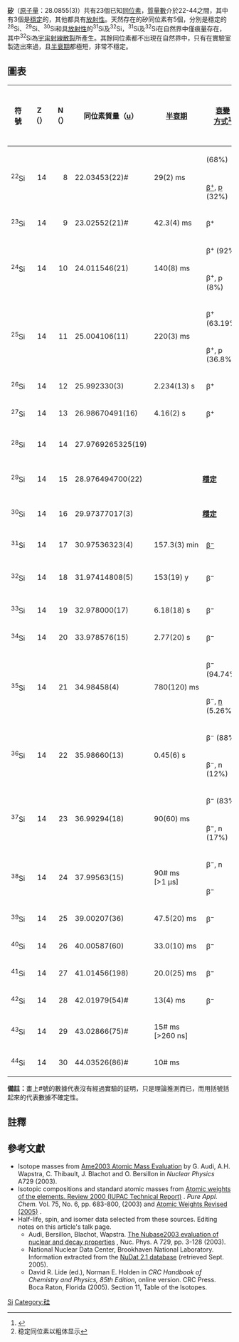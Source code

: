 {{infobox element isotopes
|name=矽
|symbol=Si
|isotopes=
{{infobox element isotopes/isotopes stable | mn=28 | sym=矽 | na=92.2% | n=14 |firstlinks=yes}}
{{infobox element isotopes/isotopes stable | mn=29 | sym=矽 | na=4.7% | n=15 |firstlinks=no}}
{{infobox element isotopes/isotopes stable | mn=30 | sym=矽 | na=3.1% | n=16 |firstlinks=no}}
{{infobox element isotopes/isotopes decays | mn=31 | sym=矽 | na=[[痕量同位素|痕量]] | hl=2.62 h | dm={{衰變|β-}} | de=1.495  | link1=磷-31 | pn=31 | ps=磷 }}
{{infobox element isotopes/isotopes decays | mn=32 | sym=矽 | na=痕量 | hl=153 y | dm=β<sup>−</sup> | de=13.020 | link1=磷-32| pn=32 | ps=磷 }}

|isotopes table footnote=
|standard atomic weight=[28.084, 28.086]
|conventional atomic weight=28.085
|standard atomic weight ref={{CIAAW2016}}
}}
''' [[矽|矽]]'''（[[原子量|原子量]]：28.0855(3)）共有23個已知[[同位素|同位素]]，[[質量數|質量數]]介於22-44之間，其中有3個是[[穩定同位素|穩定]]的，其他都具有[[放射性同位素|放射性]]。天然存在的矽同位素有5個，分別是穩定的<sup>28</sup>Si、<sup>29</sup>Si、<sup>30</sup>Si和具[[放射性|放射性]]的<sup>31</sup>Si及<sup>32</sup>Si，<sup>31</sup>Si及<sup>32</sup>Si在自然界中僅痕量存在，其中<sup>32</sup>Si為[[宇宙射線散裂|宇宙射線散裂]]所產生。其餘同位素都不出現在自然界中，只有在實驗室製造出來過，且[[半衰期|半衰期]]都極短，非常不穩定。

== 圖表 ==
{| class="wikitable" style="font-size:95%; white-space:nowrap;"
|-
! 符號
! Z（{{Subatomic particle|link=yes|Proton}}）
! N（{{Subatomic particle|link=yes|Neutron}}）
! 同位素質量（[[原子質量單位|u]]）
! [[半衰期|半衰期]]
! [[衰變方式|衰變<br/>方式]]<ref>{{cite web|url=http://www.nucleonica.net/unc.aspx|title=Universal Nuclide Chart|work=Nucleonica|accessdate=2014-12-02|registration=yes|archive-date=2017-02-19|archive-url=https://web.archive.org/web/20170219043412/http://www.nucleonica.net/unc.aspx|dead-url=no}}</ref>
! [[衰变产物|衰變<br/>產物]]<ref group="n">稳定同位素以粗体显示</ref>
! 原子核<br />[[自旋|自旋]]
! 相對[[豐度|豐度]]<br />（[[莫耳|莫耳]]分率）
! 相對[[豐度|豐度]]的變化量<br />（[[莫耳|莫耳]]分率）
|-
| rowspan=2|<sup>22</sup>Si
| rowspan=2 style="text-align:right" | 14
| rowspan=2 style="text-align:right" | 8
| rowspan=2|22.03453(22)#
| rowspan=2|29(2) ms
| {{衰變|β+}} (68%)
| <sup>22</sup>Al
| rowspan=2|0+
| rowspan=2|
| rowspan=2|
|-
| [[正电子发射|β<sup>+</sup>]], [[质子发射|p]] (32%)
| <sup>21</sup>Mg
|-
| <sup>23</sup>Si
| style="text-align:right" | 14
| style="text-align:right" | 9
| 23.02552(21)#
| 42.3(4) ms
| β<sup>+</sup>
| <sup>23</sup>Al
| 3/2+#
|
|
|-
| rowspan=2|<sup>24</sup>Si
| rowspan=2 style="text-align:right" | 14
| rowspan=2 style="text-align:right" | 10
| rowspan=2|24.011546(21)
| rowspan=2|140(8) ms
| β<sup>+</sup> (92%)
| <sup>24</sup>Al
| rowspan=2|0+
| rowspan=2|
| rowspan=2|
|-
| β<sup>+</sup>, p (8%)
| <sup>23</sup>Mg
|-
| rowspan=2|<sup>25</sup>Si
| rowspan=2 style="text-align:right" | 14
| rowspan=2 style="text-align:right" | 11
| rowspan=2|25.004106(11)
| rowspan=2|220(3) ms
| β<sup>+</sup> (63.19%)
| <sup>25</sup>Al
| rowspan=2|5/2+
| rowspan=2|
| rowspan=2|
|-
| β<sup>+</sup>, p (36.8%)
| '''<sup>24</sup>Mg'''
|-
| <sup>26</sup>Si
| style="text-align:right" | 14
| style="text-align:right" | 12
| 25.992330(3)
| 2.234(13) s
| β<sup>+</sup>
| <sup>26</sup>Al
| 0+
|
|
|-
| <sup>27</sup>Si
| style="text-align:right" | 14
| style="text-align:right" | 13
| 26.98670491(16)
| 4.16(2) s
| β<sup>+</sup>
| '''<sup>27</sup>Al'''
| 5/2+
|
|
|-
| <sup>28</sup>Si
| style="text-align:right" | 14
| style="text-align:right" | 14
| 27.9769265325(19)
| colspan=3 align=center|'''{{衰變|穩定}}'''
| 0+
| 0.92223(19)
| 0.92205–0.92241
|-
| <sup>29</sup>Si
| style="text-align:right" | 14
| style="text-align:right" | 15
| 28.976494700(22)
| colspan=3 align=center|'''[[稳定同位素|穩定]]'''
| 1/2+
| 0.04685(8)
| 0.04678–0.04692
|-
| <sup>30</sup>Si
| style="text-align:right" | 14
| style="text-align:right" | 16
| 29.97377017(3)
| colspan=3 align=center|'''[[稳定同位素|穩定]]'''
| 0+
| 0.03092(11)
| 0.03082–0.03102
|-
| <sup>31</sup>Si
| style="text-align:right" | 14
| style="text-align:right" | 17
| 30.97536323(4)
| 157.3(3) min
| [[Β衰变|β<sup>−</sup>]]
| '''<sup>31</sup>P'''
| 3/2+
|
|
|-
| <sup>32</sup>Si
| style="text-align:right" | 14
| style="text-align:right" | 18
| 31.97414808(5)
| 153(19) y
| β<sup>−</sup>
| <sup>32</sup>P
| 0+
| [[痕量元素|痕量]]或[[天然放射性|天然放射性]]
| {{link-en|宇宙成因|cosmogenic}}
|-
| <sup>33</sup>Si
| style="text-align:right" | 14
| style="text-align:right" | 19
| 32.978000(17)
| 6.18(18) s
| β<sup>−</sup>
| <sup>33</sup>P
| (3/2+)
|
|
|-
| <sup>34</sup>Si
| style="text-align:right" | 14
| style="text-align:right" | 20
| 33.978576(15)
| 2.77(20) s
| β<sup>−</sup>
| <sup>34</sup>P
| 0+
|
|
|-
| rowspan=2|<sup>35</sup>Si
| rowspan=2 style="text-align:right" | 14
| rowspan=2 style="text-align:right" | 21
| rowspan=2|34.98458(4)
| rowspan=2|780(120) ms
| β<sup>−</sup> (94.74%)
| <sup>35</sup>P
| rowspan=2|7/2−#
| rowspan=2|
| rowspan=2|
|-
| β<sup>−</sup>, [[中子發射|n]] (5.26%)
| <sup>34</sup>P
|-
| rowspan=2|<sup>36</sup>Si
| rowspan=2 style="text-align:right" | 14
| rowspan=2 style="text-align:right" | 22
| rowspan=2|35.98660(13)
| rowspan=2|0.45(6) s
| β<sup>−</sup> (88%)
| <sup>36</sup>P
| rowspan=2|0+
| rowspan=2|
| rowspan=2|
|-
| β<sup>−</sup>, n (12%)
| <sup>35</sup>P
|-
| rowspan=2|<sup>37</sup>Si
| rowspan=2 style="text-align:right" | 14
| rowspan=2 style="text-align:right" | 23
| rowspan=2|36.99294(18)
| rowspan=2|90(60) ms
| β<sup>−</sup> (83%)
| <sup>37</sup>P
| rowspan=2|(7/2−)#
| rowspan=2|
| rowspan=2|
|-
| β<sup>−</sup>, n (17%)
| <sup>36</sup>P
|-
| rowspan=2|<sup>38</sup>Si
| rowspan=2 style="text-align:right" | 14
| rowspan=2 style="text-align:right" | 24
| rowspan=2|37.99563(15)
| rowspan=2|90# ms [>1 µs]
| β<sup>−</sup>, n
| <sup>37</sup>P
| rowspan=2|0+
| rowspan=2|
| rowspan=2|
|-
| β<sup>−</sup>
| <sup>38</sup>P
|-
| <sup>39</sup>Si
| style="text-align:right" | 14
| style="text-align:right" | 25
| 39.00207(36)
| 47.5(20) ms
| β<sup>−</sup>
| <sup>39</sup>P
| 7/2−#
|
|
|-
| <sup>40</sup>Si
| style="text-align:right" | 14
| style="text-align:right" | 26
| 40.00587(60)
| 33.0(10) ms
| β<sup>−</sup>
| <sup>40</sup>P
| 0+
|
|
|-
| <sup>41</sup>Si
| style="text-align:right" | 14
| style="text-align:right" | 27
| 41.01456(198)
| 20.0(25) ms
| β<sup>−</sup>
| <sup>41</sup>P
| 7/2−#
|
|
|-
| <sup>42</sup>Si
| style="text-align:right" | 14
| style="text-align:right" | 28
| 42.01979(54)#
| 13(4) ms
| β<sup>−</sup>
| <sup>42</sup>P
| 0+
|
|
|-
| <sup>43</sup>Si
| style="text-align:right" | 14
| style="text-align:right" | 29
| 43.02866(75)#
| 15# ms [>260 ns]
|
|
| 3/2−#
|
|
|-
| <sup>44</sup>Si
| style="text-align:right" | 14
| style="text-align:right" | 30
| 44.03526(86)#
| 10# ms
|
|
| 0+
|
|
|}

'''備註：'''畫上#號的數據代表沒有經過實驗的証明，只是理論推測而已，而用括號括起來的代表數據不確定性。

{{Isotope box | 這一個= 矽的同位素 | 前一個= 鋁的同位素 |下一個= 磷的同位素 }}

== 註釋 ==
<references group="n"/>
== 參考文獻 ==
{{Reflist}}
* Isotope masses from [https://web.archive.org/web/20080923134436/http://www.nndc.bnl.gov/amdc/index.html Ame2003 Atomic Mass Evaluation] by G. Audi, A.H. Wapstra, C. Thibault, J. Blachot and O. Bersillon in ''Nuclear Physics'' A729 (2003).
* Isotopic compositions and standard atomic masses from [http://www.iupac.org/publications/pac/2003/7506/7506x0683.html Atomic weights of the elements. Review 2000 (IUPAC Technical Report)] {{Wayback|url=http://www.iupac.org/publications/pac/2003/7506/7506x0683.html |date=20110324090740 }}. ''Pure Appl. Chem.'' Vol. 75, No. 6, pp. 683-800, (2003) and [http://www.iupac.org/news/archives/2005/atomic-weights_revised05.html Atomic Weights Revised (2005)] {{Wayback|url=http://www.iupac.org/news/archives/2005/atomic-weights_revised05.html |date=20080305062433 }}.
* Half-life, spin, and isomer data selected from these sources. Editing notes on this article's talk page.
** Audi, Bersillon, Blachot, Wapstra. [http://amdc.in2p3.fr/web/nubase_en.html The Nubase2003 evaluation of nuclear and decay properties] {{Wayback|url=http://amdc.in2p3.fr/web/nubase_en.html |date=20110716114059 }}, Nuc. Phys. A 729, pp. 3-128 (2003).
** National Nuclear Data Center, Brookhaven National Laboratory. Information extracted from the [http://www.nndc.bnl.gov/nudat2/ NuDat 2.1 database] {{Wayback|url=http://www.nndc.bnl.gov/nudat2/ |date=20180714022824 }} (retrieved Sept. 2005).
** David R. Lide (ed.), Norman E. Holden in ''CRC Handbook of Chemistry and Physics, 85th Edition'', online version. CRC Press. Boca Raton, Florida (2005). Section 11, Table of the Isotopes.

{{Isotope nav}}

[[Category:各元素同位素列表|Si]]
[[Category:硅|Category:硅]]